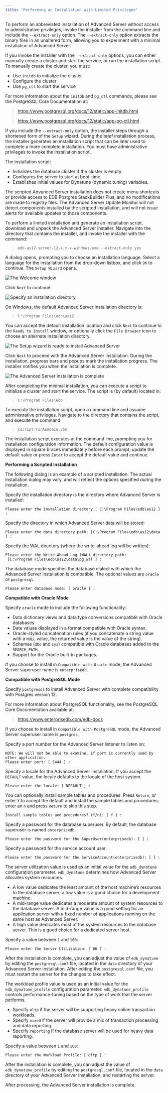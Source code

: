 ```yaml
---
title: "Performing an Installation with Limited Privileges"
---
```


<div id="performing_an_installation_with_limited_privileges" class="registered_link"></div>


To perform an abbreviated installation of Advanced Server without access to administrative privileges, invoke the installer from the command line and include the `--extract-only` option. The `--extract-only` option extracts the binary files in an unaltered form, allowing you to experiment with a minimal installation of Advanced Server.

If you invoke the installer with the `--extract-only` options, you can either manually create a cluster and start the service, or run the installation script. To manually create the cluster, you must:

  - Use `initdb` to initialize the cluster
  - Configure the cluster
  - Use `pg_ctl` to start the service

For more information about the `initdb` and `pg_ctl` commands, please see the PostgreSQL Core Documentation at:

> <https://www.postgresql.org/docs/12/static/app-initdb.html>
> 
> <https://www.postgresql.org/docs/12/static/app-pg-ctl.html>

If you include the `--extract-only` option, the installer steps through a shortened form of the `Setup` wizard. During the brief installation process, the installer generates an installation script that can be later used to complete a more complete installation. You must have administrative privileges to invoke the installation script.

The installation script:

  - Initializes the database cluster if the cluster is empty.
  - Configures the server to start at boot-time.
  - Establishes initial values for Dynatune (dynamic tuning) variables.

The scripted Advanced Server installation does not create menu shortcuts or provide access to EDB Postgres StackBuilder Plus, and no modifications are made to registry files. The Advanced Server Update Monitor will not detect components installed by the scripted installation, and will not issue alerts for available updates to those components.

To perform a limited installation and generate an installation script, download and unpack the Advanced Server installer. Navigate into the directory that contains the installer, and invoke the installer with the command:

> `edb-as12-server-12.x.x-x-windows.exe --extract-only yes`

A dialog opens, prompting you to choose an installation language. Select a language for the installation from the drop-down listbox, and click `OK` to continue. The `Setup Wizard` opens.

![*The Welcome window*](../../images/advanced_server_installer_welcome.png)

Click `Next` to continue.

![*Specify an installation directory*](../../images/installation_directory.png)

On Windows, the default Advanced Server installation directory is:

> `C:\Program Files\edb\as12`

You can accept the default installation location and click `Next` to continue to the `Ready to Install` window, or optionally click the `File Browser` icon to choose an alternate installation directory.

![*The Setup wizard is ready to install Advanced Server*](../../images/ready_to_install.png)

Click `Next` to proceed with the Advanced Server installation. During the installation, progress bars and popups mark the installation progress. The installer notifies you when the installation is complete.

![*The Advanced Server installation is complete*](../../images/advanced_server_installation_completion.png)

After completing the minimal installation, you can execute a script to initialize a cluster and start the service. The script is (by default) located in:

> `C:\Program Files\edb`

To execute the installation script, open a command line and assume administrative privileges. Navigate to the directory that contains the script, and execute the command:

> `cscript runAsAdmin.vbs`

The installation script executes at the command line, prompting you for installation configuration information. The default configuration value is displayed in square braces immediately before each prompt; update the default value or press `Enter` to accept the default value and continue.

**Performing a Scripted Installation**

The following dialog is an example of a scripted installation. The actual installation dialog may vary, and will reflect the options specified during the installation.

Specify the installation directory is the directory where Advanced Server is installed:

``` text
Please enter the installation directory [ C:\Program Files\edb\as12 ] :
```

Specify the directory in which Advanced Server data will be stored:

``` text
Please enter the data directory path: [C:\Program Files\edb\as12\data ] :
```

Specify the WAL directory (where the write-ahead log will be written):

``` text
Please enter the Write-Ahead Log (WAL) directory path:
 [C:\Program Files\edb\as12\data\pg_wal ] :
```

The database mode specifies the database dialect with which the Advanced Server installation is compatible. The optional values are `oracle` or `postgresql`.

``` text
Please enter database mode: [ oracle ] :
```

**Compatible with Oracle Mode**

Specify `oracle` mode to include the following functionality:

  - Data dictionary views and data type conversions compatible with Oracle databases.
  - Date values displayed in a format compatible with Oracle syntax.
  - Oracle-styled concatenation rules (if you concatenate a string value with a `NULL` value, the returned value is the value of the string).
  - Schemas (`dbo` and `sys`) compatible with Oracle databases added to the `SEARCH_PATH`.
  - Support for the Oracle built-in packages.

If you choose to install in `Compatible with Oracle` mode, the Advanced Server superuser name is `enterprisedb`.

**Compatible with PostgreSQL Mode**

Specify `postgresql` to install Advanced Server with complete compatibility with Postgres version 12.

For more information about PostgreSQL functionality, see the PostgreSQL Core Documentation available at:

> <https://www.enterprisedb.com/edb-docs>

If you choose to install in `Compatible with PostgreSQL` mode, the Advanced Server superuser name is `postgres`.

Specify a port number for the Advanced Server listener to listen on:

``` text
NOTE: We will not be able to examine, if port is currently used by other application.
Please enter port: [ 5444 ] :
```

Specify a locale for the Advanced Server installation. If you accept the `DEFAULT` value, the locale defaults to the locale of the host system.

``` text
Please enter the locale: [ DEFAULT ] :
```

You can optionally install sample tables and procedures. Press `Return`, or enter `Y` to accept the default and install the sample tables and procedures; enter an `n` and press `Return` to skip this step.

``` text
Install sample tables and procedures? (Y/n): [ Y ] :
```

Specify a password for the database superuser. By default, the database superuser is named `enterprisedb`.

``` text
Please enter the password for the SuperUser(enterprisedb): [ ] :
```

Specify a password for the service account user.

``` text
Please enter the password for the ServiceAccount(enterprisedb): [ ] :
```

The server utilization value is used as an initial value for the `edb_dynatune` configuration parameter. `edb_dynatune` determines how Advanced Server allocates system resources.

  - A low value dedicates the least amount of the host machine’s resources to the database server; a low value is a good choice for a development machine.
  - A mid-range value dedicates a moderate amount of system resources to the database server. A mid-range value is a good setting for an application server with a fixed number of applications running on the same host as Advanced Server.
  - A high value dedicates most of the system resources to the database server. This is a good choice for a dedicated server host.

Specify a value between `1` and `100:`

``` text
Please enter the Server Utilization: [ 66 ] :
```

After the installation is complete, you can adjust the value of `edb_dynatune` by editing the `postgresql.conf` file, located in the `data` directory of your Advanced Server installation. After editing the `postgresql.conf` file, you must restart the server for the changes to take effect.

The workload profile value is used as an initial value for the `edb_dynatune_profile` configuration parameter. `edb_dynatune_profile` controls performance-tuning based on the type of work that the server performs.

  - Specify `oltp` if the server will be supporting heavy online transaction workloads.
  - Specify `mixed` if the server will provide a mix of transaction processing and data reporting.
  - Specify `reporting` if the database server will be used for heavy data reporting.

Specify a value between `1` and `100:`

``` text
Please enter the Workload Profile: [ oltp ] :
```

After the installation is complete, you can adjust the value of `edb_dynatune_profile` by editing the `postgresql.conf` file, located in the `data` directory of your Advanced Server installation, and restarting the server.

After processing, the Advanced Server installation is complete.
